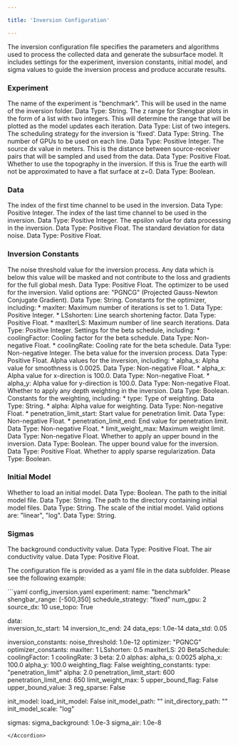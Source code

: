 ```yaml
---

title: 'Inversion Configuration'

---
```


The inversion configuration file specifies the parameters and algorithms used to process the collected data and generate the subsurface model. It includes settings for the experiment, inversion constants, initial model, and sigma values to guide the inversion process and produce accurate results.

### Experiment

<AccordionGroup>
  <Accordion icon="rectangle-terminal" title="Experiment Name (name)">
  The name of the experiment is "benchmark". This will be used in the name of the inversion folder. Data Type: String.
  </Accordion>
  <Accordion icon="rectangle-terminal" title="Shengbar Range (shengbar_range)">
  The z range for Shengbar plots in the form of a list with two integers. This will determine the range that will be plotted as the model updates each iteration. Data Type: List of two integers.
  </Accordion>
  <Accordion icon="rectangle-terminal" title="Schedule Strategy (schedule_strategy)">
  The scheduling strategy for the inversion is 'fixed'. Data Type: String.
  </Accordion>
  <Accordion icon="rectangle-terminal" title="Number of GPUs (num_gpu)">
  The number of GPUs to be used on each line. Data Type: Positive Integer.
  </Accordion>
  <Accordion icon="rectangle-terminal" title="Source Dx (source_dx)">
  The source dx value in meters. This is the distance between source-receiver pairs that will be sampled and used from the data. Data Type: Positive Float.
  </Accordion>
  <Accordion icon="rectangle-terminal" title="Use Topography (use_topo)">
  Whether to use the topography in the inversion. If this is True the earth will not be approximated to have a flat surface at z=0. Data Type: Boolean.
  </Accordion>
</AccordionGroup>

### Data

<AccordionGroup>
  <Accordion icon="rectangle-terminal" title="Inversion Time Channel Start (inversion_tc_start)">
  The index of the first time channel to be used in the inversion. Data Type: Positive Integer.
  </Accordion>
  <Accordion icon="rectangle-terminal" title="Inversion Time Channel End (inversion_tc_end)">
  The index of the last time channel to be used in the inversion. Data Type: Positive Integer.
  </Accordion>
  <Accordion icon="rectangle-terminal" title="Data Epsilon (data_eps)">
  The epsilon value for data processing in the inversion. Data Type: Positive Float.
  </Accordion>
  <Accordion icon="rectangle-terminal" title="Data Standard Deviation (data_std)">
  The standard deviation for data noise. Data Type: Positive Float.
  </Accordion>
</AccordionGroup>

### Inversion Constants

<AccordionGroup>
  <Accordion icon="rectangle-terminal" title="Noise Threshold (noise_threshold)">
  The noise threshold value for the inversion process. Any data which is below this value will be masked and not contribute to the loss and gradients for the full global mesh. Data Type: Positive Float.
  </Accordion>
  <Accordion icon="rectangle-terminal" title="Optimizer (optimizer)">
  The optimizer to be used for the inversion. Valid options are: "PGNCG" (Projected Gauss-Newton Conjugate Gradient). Data Type: String.
  </Accordion>
  <Accordion icon="rectangle-terminal" title="Optimizer Constants (optimizer_constants)">
  Constants for the optimizer, including:
  * maxIter: Maximum number of iterations is set to 1. Data Type: Positive Integer.
  * LSshorten: Line search shortening factor. Data Type: Positive Float.
  * maxIterLS: Maximum number of line search iterations. Data Type: Positive Integer.
  </Accordion>
  <Accordion icon="rectangle-terminal" title="Beta Schedule (BetaSchedule)">
  Settings for the beta schedule, including:
  * coolingFactor: Cooling factor for the beta schedule. Data Type: Non-negative Float.
  * coolingRate: Cooling rate for the beta schedule. Data Type: Non-negative Integer.
  </Accordion>
  <Accordion icon="rectangle-terminal" title="Beta (beta)">
  The beta value for the inversion process. Data Type: Positive Float.
  </Accordion>
  <Accordion icon="rectangle-terminal" title="Alphas (alphas)">
  Alpha values for the inversion, including:
  * alpha_s: Alpha value for smoothness is 0.0025. Data Type: Non-negative Float.
  * alpha_x: Alpha value for x-direction is 100.0. Data Type: Non-negative Float.
  * alpha_y: Alpha value for y-direction is 100.0. Data Type: Non-negative Float.
  </Accordion>
  <Accordion icon="rectangle-terminal" title="Weighting Flag (weighting_flag)">
  Whether to apply any depth weighting in the inversion. Data Type: Boolean.
  </Accordion>
  <Accordion icon="rectangle-terminal" title="Weighting Constants (weighting_constants)">
  Constants for the weighting, including:
  * type: Type of weighting. Data Type: String.
  * alpha: Alpha value for weighting. Data Type: Non-negative Float.
  * penetration_limit_start: Start value for penetration limit. Data Type: Non-negative Float.
  * penetration_limit_end: End value for penetration limit. Data Type: Non-negative Float.
  * limit_weight_max: Maximum weight limit. Data Type: Non-negative Float.
  </Accordion>
  <Accordion icon="rectangle-terminal" title="Upper Bound Flag (upper_bound_flag)">
  Whether to apply an upper bound in the inversion. Data Type: Boolean.
  </Accordion>
  <Accordion icon="rectangle-terminal" title="Upper Bound Value (upper_bound_value)">
  The upper bound value for the inversion. Data Type: Positive Float.
  </Accordion>
  <Accordion icon="rectangle-terminal" title="Regularization Sparse (reg_sparse)">
  Whether to apply sparse regularization. Data Type: Boolean.
  </Accordion>
</AccordionGroup>

### Initial Model

<AccordionGroup>
  <Accordion icon="rectangle-terminal" title="Load Initial Model (load_init_model)">
  Whether to load an initial model. Data Type: Boolean.
  </Accordion>
  <Accordion icon="rectangle-terminal" title="Initial Model Path (init_model_path)">
  The path to the initial model file. Data Type: String.
  </Accordion>
  <Accordion icon="rectangle-terminal" title="Initial Directory Path (init_directory_path)">
  The path to the directory containing initial model files. Data Type: String.
  </Accordion>
  <Accordion icon="rectangle-terminal" title="Initial Model Scale (init_model_scale)">
  The scale of the initial model. Valid options are: "linear", "log". Data Type: String.
  </Accordion>
</AccordionGroup>

### Sigmas

<AccordionGroup>
  <Accordion icon="rectangle-terminal" title="Sigma Background (sigma_background)">
  The background conductivity value. Data Type: Positive Float.
  </Accordion>
  <Accordion icon="rectangle-terminal" title="Sigma Air (sigma_air)">
  The air conductivity value. Data Type: Positive Float.
  </Accordion>
</AccordionGroup>


The configuration file is provided as a yaml file in the data subfolder. Please see the following example: 

<Accordion title="Example Inversion Configuration File:">
  ```yaml config_inversion.yaml
  experiment: 
    name: "benchmark"
    shengbar_range: [-500,350]
    schedule_strategy: "fixed"
    num_gpu: 2
    source_dx: 10
    use_topo: True
  
  data:  
    inversion_tc_start: 14
    inversion_tc_end: 24
    data_eps: 1.0e-14
    data_std: 0.05

  inversion_constants:
    noise_threshold: 1.0e-12
    optimizer: "PGNCG"
    optimizer_constants:
      maxIter: 1
      LSshorten: 0.5
      maxIterLS: 20
    BetaSchedule:
      coolingFactor: 1
      coolingRate: 3
    beta: 2.0
    alphas: 
      alpha_s: 0.0025
      alpha_x: 100.0
      alpha_y: 100.0
    weighting_flag: False
    weighting_constants:
      type: "penetration_limit"
      alpha: 2.0
      penetration_limit_start: 600
      penetration_limit_end: 650
      limit_weight_max: 5
    upper_bound_flag: False
    upper_bound_value: 3 
    reg_sparse: False

  init_model: 
    load_init_model: False
    init_model_path: ""
    init_directory_path: ""
    init_model_scale: "log"

  sigmas:
    sigma_background: 1.0e-3
    sigma_air: 1.0e-8

  ```
</Accordion>
